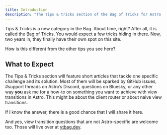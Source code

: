 ```yaml
---
title: Introduction
description: "The tips & tricks section of the Bag of Tricks for Astro's Client Router"
---
```


Tips & Tricks is a new category in the Bag. About time, right? After all, it is called the Bag of Tricks. You would expect a few tricks hiding in there. Now, two years in, they finally have their own spot on this site.

How is this different from the other tips you see here?

## What to Expect

The Tips & Tricks section will feature short articles that tackle one specific challenge and its solution. Most of them will be sparked by GitHub issues, #support threads on Astro’s Discord, questions on Bluesky, or any other way **you** ask me for a how-to on something you want to achieve with view transitions in Astro. This might be about the client router or about naive view transitions. 

If I know the answer, there is a good chance that I will share it here.

And yes, view transition questions that are not Astro-specific are welcome too. Those will live over at [vtbag.dev](https://vtbag.dev).
